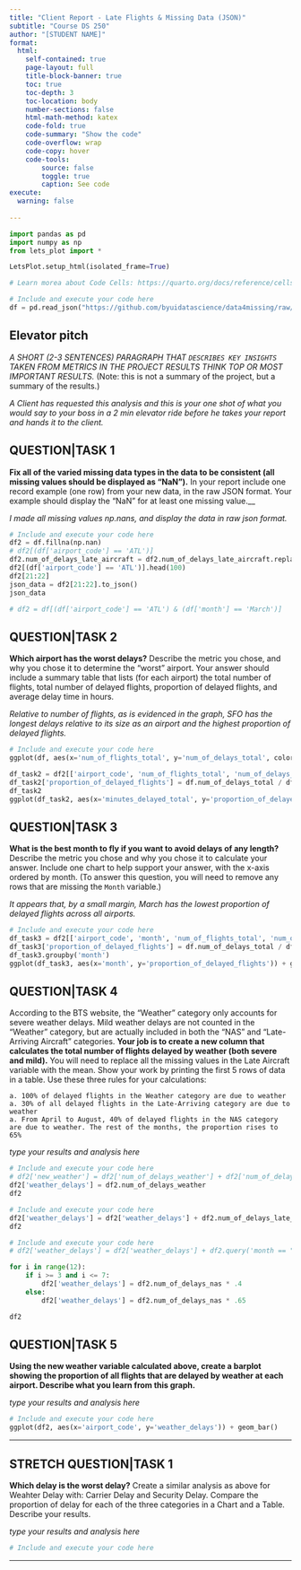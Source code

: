 ```yaml
---
title: "Client Report - Late Flights & Missing Data (JSON)"
subtitle: "Course DS 250"
author: "[STUDENT NAME]"
format:
  html:
    self-contained: true
    page-layout: full
    title-block-banner: true
    toc: true
    toc-depth: 3
    toc-location: body
    number-sections: false
    html-math-method: katex
    code-fold: true
    code-summary: "Show the code"
    code-overflow: wrap
    code-copy: hover
    code-tools:
        source: false
        toggle: true
        caption: See code
execute: 
  warning: false
    
---
```


```python
import pandas as pd
import numpy as np
from lets_plot import *

LetsPlot.setup_html(isolated_frame=True)
```


```python
# Learn morea about Code Cells: https://quarto.org/docs/reference/cells/cells-jupyter.html

# Include and execute your code here
df = pd.read_json("https://github.com/byuidatascience/data4missing/raw/master/data-raw/flights_missing/flights_missing.json")
```

## Elevator pitch
_A SHORT (2-3 SENTENCES) PARAGRAPH THAT `DESCRIBES KEY INSIGHTS` TAKEN FROM METRICS IN THE PROJECT RESULTS THINK TOP OR MOST IMPORTANT RESULTS._ (Note: this is not a summary of the project, but a summary of the results.)

_A Client has requested this analysis and this is your one shot of what you would say to your boss in a 2 min elevator ride before he takes your report and hands it to the client._

## QUESTION|TASK 1

__Fix all of the varied missing data types in the data to be consistent (all missing values should be displayed as “NaN”).__ In your report include one record example (one row) from your new data, in the raw JSON format. Your example should display the "NaN" for at least one missing value.__  

_I made all missing values np.nans, and display the data in raw json format._

```python
# Include and execute your code here
df2 = df.fillna(np.nan)
# df2[(df['airport_code'] == 'ATL')]
df2.num_of_delays_late_aircraft = df2.num_of_delays_late_aircraft.replace(-999,df2.num_of_delays_late_aircraft.mean())
df2[(df['airport_code'] == 'ATL')].head(100)
df2[21:22]
json_data = df2[21:22].to_json()
json_data

# df2 = df[(df['airport_code'] == 'ATL') & (df['month'] == 'March')]
```


## QUESTION|TASK 2

__Which airport has the worst delays?__ Describe the metric you chose, and why you chose it to determine the “worst” airport. Your answer should include a summary table that lists (for each airport) the total number of flights, total number of delayed flights, proportion of delayed flights, and average delay time in hours.   

_Relative to number of flights, as is evidenced in the graph, SFO has the longest delays relative to its size as an airport and the highest proportion of delayed flights._

```python
# Include and execute your code here
ggplot(df, aes(x='num_of_flights_total', y='num_of_delays_total', color='airport_code')) + geom_point()

df_task2 = df2[['airport_code', 'num_of_flights_total', 'num_of_delays_total', 'minutes_delayed_total']]
df_task2['proportion_of_delayed_flights'] = df.num_of_delays_total / df.num_of_flights_total
df_task2
ggplot(df_task2, aes(x='minutes_delayed_total', y='proportion_of_delayed_flights', color='airport_code')) + geom_point()
```



## QUESTION|TASK 3

__What is the best month to fly if you want to avoid delays of any length?__ Describe the metric you chose and why you chose it to calculate your answer. Include one chart to help support your answer, with the x-axis ordered by month. (To answer this question, you will need to remove any rows that are missing the `Month` variable.)  

_It appears that, by a small margin, March has the lowest proportion of delayed flights across all airports._

```python
# Include and execute your code here
df_task3 = df2[['airport_code', 'month', 'num_of_flights_total', 'num_of_delays_total']]
df_task3['proportion_of_delayed_flights'] = df.num_of_delays_total / df.num_of_flights_total
df_task3.groupby('month')
ggplot(df_task3, aes(x='month', y='proportion_of_delayed_flights')) + geom_bar()
```



## QUESTION|TASK 4

According to the BTS website, the “Weather” category only accounts for severe weather delays. Mild weather delays are not counted in the “Weather” category, but are actually included in both the “NAS” and “Late-Arriving Aircraft” categories. __Your job is to create a new column that calculates the total number of flights delayed by weather (both severe and mild).__ You will need to replace all the missing values in the Late Aircraft variable with the mean. Show your work by printing the first 5 rows of data in a table. Use these three rules for your calculations:  

    a. 100% of delayed flights in the Weather category are due to weather  
    a. 30% of all delayed flights in the Late-Arriving category are due to weather  
    a. From April to August, 40% of delayed flights in the NAS category are due to weather. The rest of the months, the proportion rises to 65%    

_type your results and analysis here_

```python
# Include and execute your code here
# df2['new_weather'] = df2['num_of_delays_weather'] + df2['num_of_delays_late_aircraft'] * .3 + df2[(df['month'] == 'April') | (df['month'] == 'May') | (df['month'] == 'June') | (df['month'] == 'July') | (df['month'] == 'August')] * .4
df2['weather_delays'] = df2.num_of_delays_weather
df2
```


```python
# Include and execute your code here
df2['weather_delays'] = df2['weather_delays'] + df2.num_of_delays_late_aircraft * .3
df2
```


```python
# Include and execute your code here
# df2['weather_delays'] = df2['weather_delays'] + df2.query('month == "April" or month == "May" or month == "June" or month == "July" or month == "August"') * .4 + df2.query('month == "January" or month == "February" or month == "March" or month == "September" or month == "October" or month == "November" or month == "December"') * .65

for i in range(12):
    if i >= 3 and i <= 7:
        df2['weather_delays'] = df2.num_of_delays_nas * .4
    else:
        df2['weather_delays'] = df2.num_of_delays_nas * .65

df2
```



## QUESTION|TASK 5

__Using the new weather variable calculated above, create a barplot showing the proportion of all flights that are delayed by weather at each airport. Describe what you learn from this graph.__  

_type your results and analysis here_
```python
# Include and execute your code here
ggplot(df2, aes(x='airport_code', y='weather_delays')) + geom_bar()
```


---


## STRETCH QUESTION|TASK 1

__Which delay is the worst delay?__ Create a similar analysis as above for Weahter Delay with: Carrier Delay and Security Delay. Compare the proportion of delay for each of the three categories in a Chart and a Table. Describe your results.

_type your results and analysis here_

```python
# Include and execute your code here

```

---

